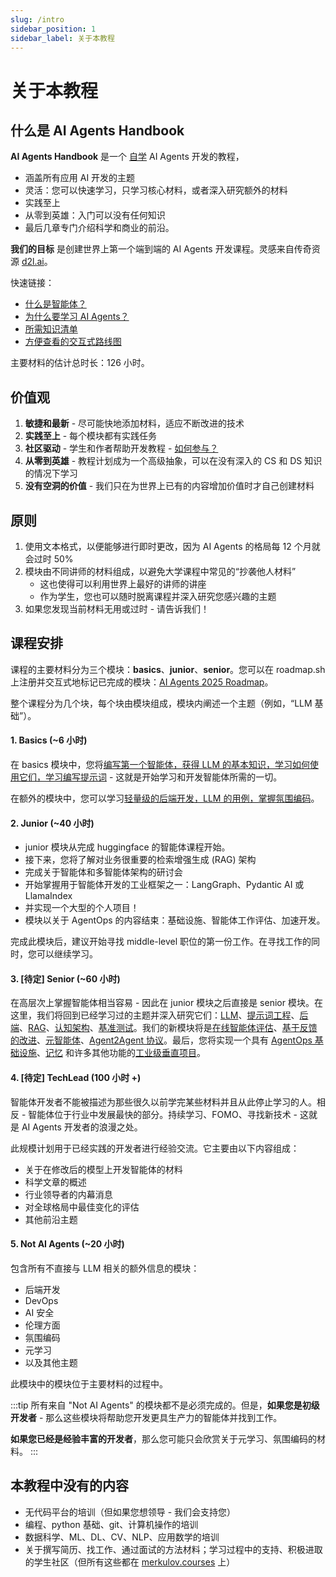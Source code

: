 ```yaml
---
slug: /intro
sidebar_position: 1
sidebar_label: 关于本教程
---
```


# 关于本教程

## 什么是 AI Agents Handbook

**AI Agents Handbook** 是一个 <u>自学</u> AI Agents 开发的教程，
- 涵盖所有应用 AI 开发的主题
- 灵活：您可以快速学习，只学习核心材料，或者深入研究额外的材料
- 实践至上
- 从零到英雄：入门可以没有任何知识
- 最后几章专门介绍科学和商业的前沿。

**我们的目标** 是创建世界上第一个端到端的 AI Agents 开发课程。灵感来自传奇资源 [d2l.ai](https://d2l.ai/)。

快速链接：
- [什么是智能体？](start-here/index.mdx)
- [为什么要学习 AI Agents？](start-here/motivation.mdx)
- [所需知识清单](start-here/prerequisites)
- [方便查看的交互式路线图](https://roadmap.sh/r/ai-agents-2025-roadmap)

主要材料的估计总时长：126 小时。

## 价值观

1. **敏捷和最新** - 尽可能快地添加材料，适应不断改进的技术
2. **实践至上** - 每个模块都有实践任务
3. **社区驱动** - 学生和作者帮助开发教程 - [如何参与？](/handbook/contributing)
4. **从零到英雄** - 教程计划成为一个高级抽象，可以在没有深入的 CS 和 DS 知识的情况下学习
5. **没有空洞的价值** - 我们只在为世界上已有的内容增加价值时才自己创建材料

## 原则

1. 使用文本格式，以便能够进行即时更改，因为 AI Agents 的格局每 12 个月就会过时 50%
2. 模块由不同讲师的材料组成，以避免大学课程中常见的“抄袭他人材料”
    - 这也使得可以利用世界上最好的讲师的讲座
    - 作为学生，您也可以随时脱离课程并深入研究您感兴趣的主题
3. 如果您发现当前材料无用或过时 - 请告诉我们！

## 课程安排

课程的主要材料分为三个模块：**basics**、**junior**、**senior**。您可以在 roadmap.sh 上注册并交互式地标记已完成的模块：[AI Agents 2025 Roadmap](https://roadmap.sh/r/ai-agents-2025-roadmap)。

整个课程分为几个块，每个块由模块组成，模块内阐述一个主题（例如，“LLM 基础”）。

#### 1. Basics (~6 小时)

在 basics 模块中，您将<u>编写第一个智能体，获得 LLM 的基本知识，学习如何使用它们，学习编写提示词</u> - 这就是开始学习和开发智能体所需的一切。

在额外的模块中，您可以学习<u>轻量级的后端开发，LLM 的用例，掌握氛围编码</u>。

#### 2. Junior (~40 小时)

- junior 模块从完成 huggingface 的智能体课程开始。
- 接下来，您将了解对业务很重要的检索增强生成 (RAG) 架构
- 完成关于智能体和多智能体架构的研讨会
- 开始掌握用于智能体开发的工业框架之一：LangGraph、Pydantic AI 或 LlamaIndex
- 并实现一个大型的个人项目！
- 模块以关于 AgentOps 的内容结束：基础设施、智能体工作评估、加速开发。

完成此模块后，建议开始寻找 middle-level 职位的第一份工作。在寻找工作的同时，您可以继续学习。

#### 3. [待定] Senior (~60 小时)

在高层次上掌握智能体相当容易 - 因此在 junior 模块之后直接是 senior 模块。在这里，我们将回到已经学习过的主题并深入研究它们：<u>LLM</u>、<u>提示词工程</u>、<u>后端</u>、<u>RAG</u>、<u>认知架构</u>、<u>基准测试</u>。我们的新模块将是<u>在线智能体评估</u>、<u>基于反馈的改进</u>、<u>元智能体</u>、<u>Agent2Agent 协议</u>。最后，您将实现一个具有 <u>AgentOps 基础设施</u>、<u>记忆</u> 和许多其他功能的<u>工业级垂直项目</u>。

#### 4. [待定] TechLead (100 小时 +)

智能体开发者不能被描述为那些很久以前学完某些材料并且从此停止学习的人。相反 - 智能体位于行业中发展最快的部分。持续学习、FOMO、寻找新技术 - 这就是 AI Agents 开发者的浪漫之处。

此规模计划用于已经实践的开发者进行经验交流。它主要由以下内容组成：
- 关于在修改后的模型上开发智能体的材料
- 科学文章的概述
- 行业领导者的内幕消息
- 对全球格局中最佳变化的评估
- 其他前沿主题

#### 5. Not AI Agents (~20 小时)

包含所有不直接与 LLM 相关的额外信息的模块：
- 后端开发
- DevOps
- AI 安全
- 伦理方面
- 氛围编码
- 元学习
- 以及其他主题

此模块中的模块位于主要材料的过程中。

:::tip
所有来自 "Not AI Agents" 的模块都不是必须完成的。但是，**如果您是初级开发者** - 那么这些模块将帮助您开发更具生产力的智能体并找到工作。

**如果您已经是经验丰富的开发者**，那么您可能只会欣赏关于元学习、氛围编码的材料。
:::

## 本教程中没有的内容

- 无代码平台的培训（但如果您想领导 - 我们会支持您）
- 编程、python 基础、git、计算机操作的培训
- 数据科学、ML、DL、CV、NLP、应用数学的培训
- 关于撰写简历、找工作、通过面试的方法材料；学习过程中的支持、积极进取的学生社区（但所有这些都在 [merkulov.courses](https://merkulov.courses) 上）
